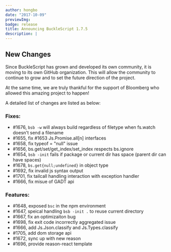 ```yaml
---
author: hongbo
date: "2017-10-09"
previewImg:
badge: release
title: Announcing BuckleScript 1.7.5
description: |
---
```


## New Changes

Since BuckleScript has grown and developed its own community, it is moving to
its own GitHub organization. This will allow the community to continue to grow
and to set the future direction of the project.

At the same time, we are truly thankful for the support of Bloomberg who
allowed this amazing project to happen!

A detailed list of changes are listed as below:

### Fixes:

- #1676, `bsb -w` will always build regardless of filetype when fs.watch doesn't send a filename
- #1655, fix #1653 Js.Promise.all[n] interfaces
- #1658, fix typeof = "null" issue
- #1656, bs.get/set/get_index/set_index respects bs.ignore
- #1654, `bsb -init` fails if package or current dir has space (parent dir can have spaces)
- #1678, `bs.get{null;undefined}` in object type
- #1692, fix invalid js syntax output
- #1701, fix tailcall handling interaction with exception handler
- #1666, fix misue of GADT api

### Features:

- #1648, exposed `bsc` in the npm environment
- #1647, speical handling `bsb -init .` to reuse current directory
- #1667, fix an optimizaiton bug
- #1698, fix exit code incorrectly aggregated issue
- #1666, add Js.Json.classify and Js.Types.classify
- #1705, add dom storage api
- #1672, sync up with new reason
- #1696, provide reason-react template
